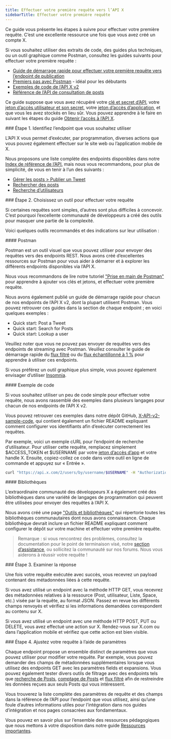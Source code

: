 ```yaml
---
title: Effectuer votre première requête vers l’API X
sidebarTitle: Effectuer votre première requête
---
```


Ce guide vous présente les étapes à suivre pour effectuer votre première requête. C’est une excellente ressource une fois que vous avez créé un compte X.

Si vous souhaitez utiliser des extraits de code, des guides plus techniques, ou un outil graphique comme Postman, consultez les guides suivants pour effectuer votre première requête :

- [Guide de démarrage rapide pour effectuer votre première requête vers l’endpoint de publication](/fr/x-api/posts/manage-tweets/quickstart)
- [Premiers pas avec Postman](/fr/tutorials/postman-getting-started) - idéal pour les débutants
- [Exemples de code de l’API X v2](https://github.com/xdevplatform/Twitter-API-v2-sample-code)
- [Référence de l’API de consultation de posts](/fr/x-api/posts/lookup/introduction)

Ce guide suppose que vous avez récupéré votre [clé et secret d’API](https://developer.x.com/resources/fundamentals/authentication/api-key-and-secret), votre [jeton d’accès utilisateur et son secret](https://developer.x.com/resources/fundamentals/authentication/obtaining-user-access-tokens), votre [jeton d’accès d’application](/fr/resources/fundamentals/authentication#bearer-token-also-known-as-app-only), et que vous les avez stockés en lieu sûr. Vous pouvez apprendre à le faire en suivant les étapes du guide [Obtenir l’accès à l’API X](/fr/x-api/getting-started/getting-access).

<div id="step-1-identify-which-endpoint-you-would-like-to-use">
  ### Étape 1. Identifiez l’endpoint que vous souhaitez utiliser
</div>

L’API X vous permet d’exécuter, par programmation, diverses actions que vous pouvez également effectuer sur le site web ou l’application mobile de X.

Nous proposons une liste complète des endpoints disponibles dans notre [Index de référence de l’API](/fr/x-api/introduction), mais nous vous recommandons, pour plus de simplicité, de vous en tenir à l’un des suivants :

- [Gérer les posts > Publier un Tweet](/fr/x-api/posts/manage-tweets/introduction)
- [Rechercher des posts](/fr/x-api/posts/search/introduction)
- [Recherche d’utilisateurs](/fr/x-api/users/lookup/introduction)

<div id="step-2-choose-a-tool-to-make-your-request">
  ### Étape 2. Choisissez un outil pour effectuer votre requête
</div>

Si certaines requêtes sont simples, d’autres sont plus difficiles à concevoir. C’est pourquoi l’excellente communauté de développeurs a créé des outils pour masquer une partie de la complexité.

Voici quelques outils recommandés et des indications sur leur utilisation :

<div id="postman">
  #### Postman
</div>

Postman est un outil visuel que vous pouvez utiliser pour envoyer des requêtes vers des endpoints REST. Nous avons créé d’excellentes ressources sur Postman pour vous aider à démarrer et à explorer les différents endpoints disponibles via l’API X.

Nous vous recommandons de lire notre tutoriel ["Prise en main de Postman"](/fr/tutorials/postman-getting-started) pour apprendre à ajouter vos clés et jetons, et effectuer votre première requête.

Nous avons également publié un guide de démarrage rapide pour chacun de nos endpoints de l’API X v2, dont la plupart utilisent Postman. Vous pouvez retrouver ces guides dans la section de chaque endpoint ; en voici quelques exemples :

- Quick start: Post a Tweet
- Quick start: Search for Posts
- Quick start: Lookup a user

Veuillez noter que vous ne pouvez pas envoyer de requêtes vers des endpoints de streaming avec Postman. Veuillez consulter le guide de démarrage rapide du [flux filtré](/fr/x-api/posts/filtered-stream/quickstart) ou du [flux échantillonné à 1 %](/fr/x-api/posts/sample-stream) pour apprendre à utiliser ces endpoints.

Si vous préférez un outil graphique plus simple, vous pouvez également envisager d’utiliser [Insomnia](https://insomnia.rest).

<div id="sample-code">
  #### Exemple de code
</div>

Si vous souhaitez utiliser un peu de code simple pour effectuer votre requête, nous avons rassemblé des exemples dans plusieurs langages pour chacun de nos endpoints de l’API X v2.

Vous pouvez retrouver ces exemples dans notre dépôt GitHub, [X-API-v2-sample-code](https://github.com/xdevplatform/Twitter-API-v2-sample-code), qui contient également un fichier README expliquant comment configurer vos identifiants afin d’exécuter correctement les requêtes.

Par exemple, voici un exemple cURL pour l’endpoint de recherche d’utilisateur. Pour utiliser cette requête, remplacez simplement $ACCESS\_TOKEN et $USERNAME par votre [jeton d’accès d’app](/fr/resources/fundamentals/authentication#bearer-token-also-known-as-app-only) et votre handle X. Ensuite, copiez-collez ce code dans votre outil en ligne de commande et appuyez sur « Entrée ».

```bash
curl "https://api.x.com/2/users/by/username/$USERNAME" -H "Authorization: Bearer $ACCESS_TOKEN"
```

<div id="libraries">
  #### Bibliothèques
</div>

L’extraordinaire communauté des développeurs X a également créé des bibliothèques dans une variété de langages de programmation qui peuvent être utilisées pour envoyer des requêtes à l’API X.

Nous avons créé une page ["Outils et bibliothèques"](/fr/x-api/tools-and-libraries/overview) qui répertorie toutes les bibliothèques communautaires dont nous avons connaissance. Chaque bibliothèque devrait inclure un fichier README expliquant comment configurer le dépôt sur votre machine et effectuer votre première requête.

> Remarque : si vous rencontrez des problèmes, consultez la documentation pour le point de terminaison visé, notre [section d’assistance](https://developer.x.com/en/support), ou sollicitez la communauté sur nos forums. Nous vous aiderons à réussir votre requête !

<div id="step-3-review-the-response">
  ### Étape 3. Examiner la réponse
</div>

Une fois votre requête exécutée avec succès, vous recevrez un payload contenant des métadonnées liées à cette requête.

Si vous avez utilisé un endpoint avec la méthode HTTP GET, vous recevrez des métadonnées relatives à la ressource (Post, utilisateur, Liste, Space, etc.) visée par la requête, au format JSON. Passez en revue les différents champs renvoyés et vérifiez si les informations demandées correspondent au contenu sur X.

Si vous avez utilisé un endpoint avec une méthode HTTP POST, PUT ou DELETE, vous avez effectué une action sur X. Rendez-vous sur X.com ou dans l’application mobile et vérifiez que cette action est bien visible.

<div id="step-4-adjust-your-request-using-parameters">
  ### Étape 4. Ajustez votre requête à l’aide de paramètres
</div>

Chaque endpoint propose un ensemble distinct de paramètres que vous pouvez utiliser pour modifier votre requête. Par exemple, vous pouvez demander des champs de métadonnées supplémentaires lorsque vous utilisez des endpoints GET avec les paramètres fields et expansions. Vous pouvez également tester divers outils de filtrage avec des endpoints tels que [recherche de Posts](/fr/x-api/posts/search/introduction), [comptage de Posts](/fr/x-api/posts/counts/introduction) et [flux filtré](/fr/x-api/posts/filtered-stream/introduction) afin de restreindre les données reçues aux seuls Posts qui vous intéressent.

Vous trouverez la liste complète des paramètres de requête et des champs dans la référence de l’API pour l’endpoint que vous utilisez, ainsi qu’une foule d’autres informations utiles pour l’intégration dans nos guides d’intégration et nos pages consacrées aux fondamentaux.

Vous pouvez en savoir plus sur l’ensemble des ressources pédagogiques que nous mettons à votre disposition dans notre guide [Ressources importantes](/fr/x-api/getting-started/important-resources).